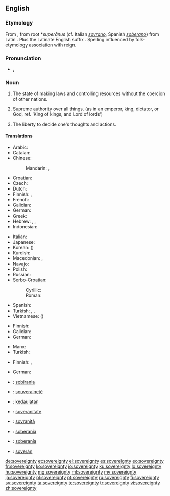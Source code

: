 ==English==
{{wikipedia|sovereignty}}

===Etymology===
From {{etyl|fro}} {{term|soverain|lang=la}}, from {{etyl|VL.}} root *''superānus'' (cf. Italian ''[[sovrano]]'', Spanish ''[[soberano]]'') from Latin {{term|super||above|lang=la}}. Plus the Latinate English suffix {{term|-ity|-ty|lang=en}}. Spelling influenced by folk-etymology association with reign.

===Pronunciation===
* {{a|UK}} {{IPA|/ˈsɒv.ɹən.ti/|/ˈsɒv.ɹɪn.ti}}, {{X-SAMPA|/"sQv.r\@n.ti/|/"sQv.rIn.ti/}}

===Noun===
{{en-noun|sovereignties|-}}

# {{context|of a nation}} The state of making laws and controlling resources without the coercion of other nations.
# {{context|of a ruler}} Supreme authority over all things. (as in an emperor, king, dictator, or God, ref. ‘King of kings, and Lord of lords’)
# {{context|of self}} The liberty to decide one's thoughts and actions.

====Translations====
{{trans-top|of a nation: the state of making laws and controlling resources without the coercion of other nations.}}
* Arabic: {{t|ar|سيادة|f|tr=siyaada|sc=Arab}}
* Catalan: {{t|ca|sobirania|f}}
* Chinese:
*: Mandarin: {{t-|cmn|主權|sc=Hani}}, {{t-|cmn|主权|tr=zhǔquán|sc=Hani}}
* Croatian: {{t-|hr|suverenitet|m}}
* Czech: {{t-|cs|svrchovanost|f}}
* Dutch: {{t-|nl|soevereiniteit|f}}
* Finnish: {{t-|fi|suvereenisuus}}, {{t+|fi|suvereniteetti}}
* French: {{t+|fr|souveraineté|f}}
* Galician: {{t|gl|soberanía|f}}
* German: {{t+|de|Souveränität|f}}
* Greek: {{t|el|κυριαρχία|f|tr=kiriarhia|sc=Grek}}
* Hebrew: {{t|he|ריבונות|tr=sovereignty}}, {{t|he|ריבון|m|tr=sovereign}}, {{t|he|ריבונית|f|tr=sovereign}}
* Indonesian: {{t|id|kedaulatan|xs=Indonesian}}
{{trans-mid}}
* Italian: {{t-|it|sovranità|f}}
* Japanese: {{t+|ja|主権|tr=しゅけん, shuken|sc=Jpan}}
* Korean: {{t|ko|주권|tr=jugwon|sc=Kore}} ({{t|ko|主權|sc=Kore}})
* Kurdish: {{ku-Arab|[[فه‌رمان ڕه‌وایی]]}}
* Macedonian: {{t|mk|сувереност|f|tr=suvérenost}}, {{t-|mk|суверенитет|m|tr=suverenitét}}
* Navajo: {{tø|nv|akʼídádéestʼį́į́ʼ}}
* Polish: {{t|pl|suwerenność|f}}
* Russian: {{t|ru|суверенитет|m|tr=suverenitét|sc=Cyrl}}
* Serbo-Croatian:
*: Cyrillic: {{t|sh|суверенитет|m}}
*: Roman: {{t|sh|suverenitet|m}}
* Spanish: {{t+|es|soberanía|f}}
* Turkish: {{t|tr|egemenlik}}, {{t|tr|hükümranlık}}, {{t|tr|hakimiyet|alt=hâkimiyet}}
* Vietnamese: {{t|vi|chủ quyền}} ({{t|vi|主權}})
{{trans-bottom}}

{{trans-top|of ruler or God: supreme authority over all things}}
* Finnish: {{t-|fi|yksinvaltius}}
* Galician: {{t|gl|soberanía|f}}
* German: {{t+|de|Souveränität|f}}
{{trans-mid}}
* Manx: {{t|gv|ard-reeriaght|f}}
* Turkish: {{t|tr|mutlak güç}}
{{trans-bottom}}

{{trans-top|of self: the liberty to decide one's thoughts and actions}}
* Finnish: {{t|fi|yksilönvapaus}}, {{t+|fi|suvereniteetti}}
{{trans-mid}}
* German: {{t+|de|Souveränität|f}}
{{trans-bottom}}

{{checktrans-top}}
* {{ttbc|ca}}: [[sobirania]] {{f}}
* {{ttbc|fr}}: [[souveraineté]] {{f}}
* {{ttbc|id}}: [[daulat|kedaulatan]]
* {{ttbc|ia}}: [[soveranitate]]
* {{ttbc|it}}: [[sovranità]] {{f}}
{{trans-mid}}
* {{ttbc|es}}: [[soberanía]] {{f}}
* {{ttbc|pt}}: [[soberanía]] {{f}}
* {{ttbc|vo}}: [[soverän]]
{{trans-bottom}}

[[de:sovereignty]]
[[et:sovereignty]]
[[el:sovereignty]]
[[es:sovereignty]]
[[eo:sovereignty]]
[[fr:sovereignty]]
[[ko:sovereignty]]
[[io:sovereignty]]
[[ku:sovereignty]]
[[lo:sovereignty]]
[[hu:sovereignty]]
[[mg:sovereignty]]
[[ml:sovereignty]]
[[my:sovereignty]]
[[ja:sovereignty]]
[[pl:sovereignty]]
[[pt:sovereignty]]
[[ru:sovereignty]]
[[fi:sovereignty]]
[[sv:sovereignty]]
[[ta:sovereignty]]
[[te:sovereignty]]
[[tr:sovereignty]]
[[vi:sovereignty]]
[[zh:sovereignty]]